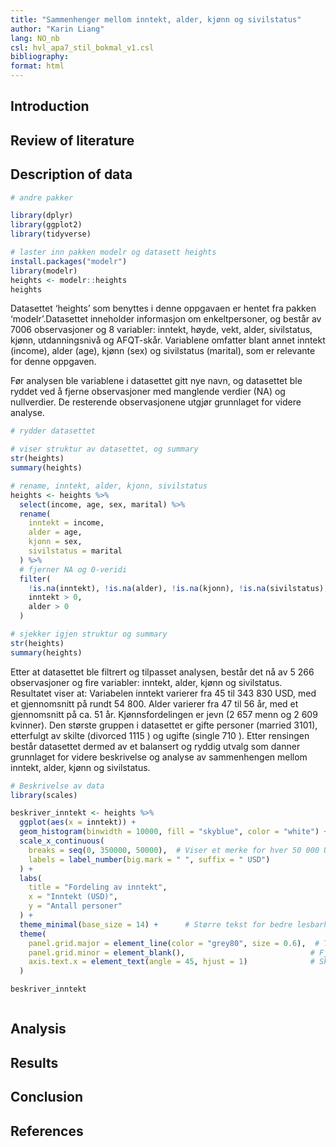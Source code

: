 ```yaml
---
title: "Sammenhenger mellom inntekt, alder, kjønn og sivilstatus"
author: "Karin Liang"
lang: NO_nb
csl: hvl_apa7_stil_bokmal_v1.csl
bibliography: 
format: html
---
```


## Introduction

## Review of literature

## Description of data

```r

# andre pakker 

library(dplyr)
library(ggplot2)
library(tidyverse)

# laster inn pakken modelr og datasett heights
install.packages("modelr")
library(modelr)
heights <- modelr::heights
heights

```

Datasettet 'heights' som benyttes i denne oppgavaen er hentet fra pakken 'modelr'.Datasettet inneholder informasjon om enkeltpersoner, og består av 7006 observasjoner og 8 variabler: inntekt, høyde, vekt, alder, sivilstatus, kjønn, utdanningsnivå og AFQT-skår.  Variablene omfatter blant annet inntekt (income), alder (age), kjønn (sex) og sivilstatus (marital), som er relevante for denne oppgaven.  

Før analysen ble variablene i datasettet gitt nye navn, og datasettet ble ryddet ved å fjerne observasjoner med manglende verdier (NA) og nullverdier. De resterende observasjonene utgjør grunnlaget for videre analyse.

```r
# rydder datasettet

# viser struktur av datasettet, og summary 
str(heights)
summary(heights)

# rename, inntekt, alder, kjonn, sivilstatus
heights <- heights %>%
  select(income, age, sex, marital) %>%
  rename(
    inntekt = income,
    alder = age,
    kjonn = sex,
    sivilstatus = marital
  ) %>%
  # fjerner NA og 0-veridi 
  filter(
    !is.na(inntekt), !is.na(alder), !is.na(kjonn), !is.na(sivilstatus),
    inntekt > 0,
    alder > 0
  )

# sjekker igjen struktur og summary 
str(heights)
summary(heights)

```

Etter at datasettet ble filtrert og tilpasset analysen, består det nå av 5 266 observasjoner og fire variabler: inntekt, alder, kjønn og sivilstatus.
Resultatet viser at:
Variabelen inntekt varierer fra 45 til 343 830 USD, med et gjennomsnitt på rundt 54 800.
Alder varierer fra 47 til 56 år, med et gjennomsnitt på ca. 51 år.
Kjønnsfordelingen er jevn (2 657 menn og 2 609 kvinner).
Den største gruppen i datasettet er gifte personer (married 3101), etterfulgt av skilte (divorced 1115 ) og ugifte (single 710 ).
Etter rensingen består datasettet dermed av et balansert og ryddig utvalg som danner grunnlaget for videre beskrivelse og analyse av sammenhengen mellom inntekt, alder, kjønn og sivilstatus.



```r
# Beskrivelse av data
library(scales)

beskriver_inntekt <- heights %>%
  ggplot(aes(x = inntekt)) +
  geom_histogram(binwidth = 10000, fill = "skyblue", color = "white") +
  scale_x_continuous(
    breaks = seq(0, 350000, 50000),  # Viser et merke for hver 50 000 USD
    labels = label_number(big.mark = " ", suffix = " USD")
  ) +
  labs(
    title = "Fordeling av inntekt",
    x = "Inntekt (USD)",
    y = "Antall personer"
  ) +
  theme_minimal(base_size = 14) +      # Større tekst for bedre lesbarhet
  theme(
    panel.grid.major = element_line(color = "grey80", size = 0.6),  # Tydelige hovedrutenettlinjer
    panel.grid.minor = element_blank(),                            # Fjerner små rutenettlinjer
    axis.text.x = element_text(angle = 45, hjust = 1)              # Skråstiller teksten på x-aksen for å unngå overlapp
  )

beskriver_inntekt



```

## Analysis

## Results

## Conclusion

## References
